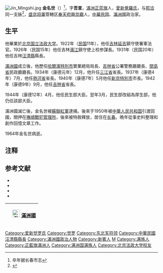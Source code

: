 {{Otheruses|subject=中華民国、滿洲國政治家|other=雍正二年進士|金名世 (雍正進士)}}
[[File:Jin_Mingshi.jpg|thumb]]
'''金名世'''（{{bd|1886年||1964年|}}）<ref>卒年据长春市志</ref>，字'''吾宣'''，[[滿洲正蓝旗|滿洲正蓝旗]]人，[[愛新覺羅氏|愛新覺羅氏]]，与[[熙洽|熙洽]]同一支脉<ref>{{cite book |last=孫邦 |last2=于海鹰 |year=1993 |title=“九·一八”事变/伪满史料丛书 |url=https://books.google.com/books?id=vG9tAAAAIAAJ&q=%E9%87%91%E5%90%8D%E4%B8%96+%E7%88%B1%E6%96%B0%E8%A7%89%E7%BD%97%E6%B0%8F&dq=%E9%87%91%E5%90%8D%E4%B8%96+%E7%88%B1%E6%96%B0%E8%A7%89%E7%BD%97%E6%B0%8F&hl=en&sa=X&ved=0ahUKEwjm4ZKEmNvXAhUB1mMKHbBeD1UQ6AEILzAB |location= |publisher=吉林人民出版社 |page=513 |isbn=9787506556613 }}</ref>，[[盛京将軍|盛京将軍]]管轄区[[奉天府|奉天府]][[興京廳|興京廳]]人，[[中華民国|中華民国]]、[[滿洲國|滿洲國]]政治家。

==生平==
他畢業於[[北京|北京]][[国立法政大学|国立法政大学]]。1922年（[[民国紀元|民国]]11年），他任[[吉林省_(中華民国)|吉林]][[延吉市|延吉]]鎮守使署軍法官。1926年（民国15年）他任吉林[[濱江縣|濱江]]鎮守使上校参謀長。1931年（民国20年）他任吉林[[汪清縣|汪清縣]]縣長。

[[滿洲國|滿洲國]]成立後，他歷任[[哈爾濱特別市|哈爾濱特別市]]實業總局局長、[[吉林省_(滿洲國)|吉林省]]公署警務廳廳長、[[間島省|間島省]]民政廳廳長。1934年（康德元年）12月，他升任[[三江省|三江省]]省長。1937年（康德4年）7月，他任[[熱河省_(滿洲國)|熱河省]]省長。1940年（康德7年）5月他任[[新京特別市|新京特別市]]市長。1942年（康德9年）9月，他任[[吉林省_(滿洲國)|吉林省]]省長。

1944年（康德12年）4月，他任民生部大臣。翌年3月，民生部改組為厚生部，他仍任該部大臣。

滿洲國滅亡後，金名世被[[蘇聯紅軍|蘇聯紅軍]]逮捕。後來于1950年被[[中華人民共和国|中華人民共和国]]引渡回國，關押在[[撫順戰犯管理所|撫順戰犯管理所]]，後來被特赦釋放，居住在[[长春|长春]]。晩年從事史料整理和創作回憶文章工作。

1964年金名世病逝。

==注释==
{{reflist}}

== 参考文献 ==
* <span style="font-size:90%;">{{Cite book|author = 徐友春主編|title = 民國人物大辞典 增訂版|year = 2007|publisher = 河北人民出版社|isbn = 978-7-202-03014-1}}</span>
* <span style="font-size:90%;">{{Cite book|author = 王鴻賓等 主編|title = 東北人物大辞典 第2卷|year = 1995|publisher = 遼寧古籍出版社|isbn = 7805074135}}</span>
* <span style="font-size:90%;">{{Cite book|author = 劉寿林等編|title = 民国職官年表|year = 1995|publisher = [[中華書局|中華書局]]|isbn = 7-101-01320-1}}</span>
* <span style="font-size:90%;">{{Cite book|author = |title = 长春市志 少数民族志·宗教志（上卷）|year = 1998|publisher = 吉林文史出版社|isbn = }}</span>


{| class="wikitable" style="margin:0 auto"
|- 
!　[[File:Flag_of_Manchukuo.svg|25px]] [[滿洲國|滿洲國]]
{{先代次代|[[三江省|三江省長]]|<small>1934年12月 - 1937年7月</small>|（創設）|[[于琛澂|于琛澂]]}}
{{先代次代|[[熱河省_(滿洲國)|熱河省長]]|<small>1937年7月 - 1940年5月</small>|[[劉夢庚|劉夢庚]]|[[王允卿|王允卿]]}}
{{先代次代|[[新京|新京]]特別市長|<small>1940年5月 - 1942年9月</small>|[[于静遠|于静遠]]|[[張聯文|張聯文]]}}
{{先代次代|[[吉林省_(滿洲國)|吉林省長]]|<small>1942年9月 - 1944年4月</small>|[[閻傳紱|閻傳紱]]|[[徐家桓|徐家桓]]}}
{{先代次代|民生大臣|<small>1944年4月 - 1945年3月|[[于静遠|于静遠]]</small>|（改稱厚生大臣）}}
{{先代次代|厚生大臣|<small>1945年3月 - 8月</small>|（改稱民生大臣）|（廢止）}}
|}
{{吉林行政长官}}
{{熱河行政長官|僞}}
{{長春市市長|伪}}
{{DEFAULTSORT:Jīn Míngshì}}
[[Category:爱新觉罗氏|Category:爱新觉罗氏]]
[[Category:觉罗|Category:觉罗]]
[[Category:东北军将领|Category:东北军将领]]
[[Category:中華民國汪清縣縣長|Category:中華民國汪清縣縣長]]
[[Category:滿洲國政治人物|Category:滿洲國政治人物]]
[[Category:新賓人|Category:新賓人]]
[[Category:金姓|M]]
[[Category:满族人|Category:满族人]]
[[Category:正藍旗滿洲人|Category:正藍旗滿洲人]]
[[Category:满洲国满族人|Category:满洲国满族人]]
[[Category:北京法政大学校友|Category:北京法政大学校友]]
